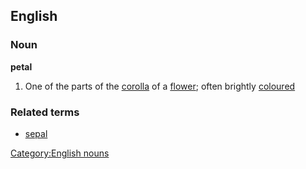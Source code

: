 ==English==
===Noun===
{{wikipedia}}
'''petal'''
#One of the parts of the [[corolla]] of a [[flower]]; often brightly [[coloured]]
===Related terms===
*[[sepal]]
[[Category:English nouns]]